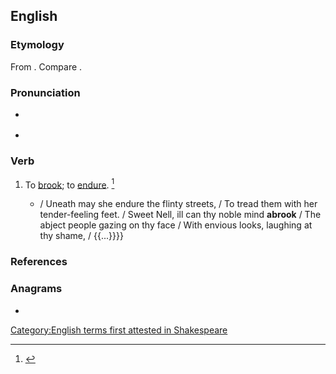 ==English==

===Etymology===
From {{prefix|en|a|brook|t2=to endure}}. Compare {{cog|ang|ābrūcan|t=to eat}}.

===Pronunciation===
* {{a|US}} {{IPA|en|/əˈbɹʊk/}}
* {{audio|en|LL-Q1860 (eng)-Vealhurl-abrook.wav|Audio (UK)}}

===Verb===
{{en-verb}}

# To [[brook]]; to [[endure]]. {{defdate|First attested in the late 16<sup>th</sup> century.}}<ref>{{R:SOED5|page=8}}</ref>
#* {{quote-book|en|year=1591|author=[[w:William Shakespeare|William Shakespeare]]|title=[[s:The Second Part of King Henry the Sixth|The Second Part of King Henry the Sixth]]|section=act 2, scene 4, lines 8-12|passage={{...}} / Uneath may she endure the flinty streets, / To tread them with her tender-feeling feet. / Sweet Nell, ill can thy noble mind '''abrook''' / The abject people gazing on thy face / With envious looks, laughing at thy shame, / {{...}}}}

===References===
<references/>

===Anagrams===
* {{anagrams|en|a=abkoor|Baroko|boorka}}

[[Category:English terms first attested in Shakespeare]]
